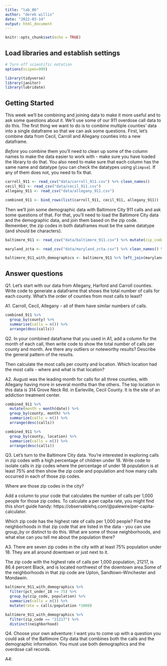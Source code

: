 ```yaml
---
title: "lab_06"
author: "derek willis"
date: "2022-03-14"
output: html_document
---
```


```r
knitr::opts_chunk$set(echo = TRUE)
```

## Load libraries and establish settings

```r
# Turn off scientific notation
options(scipen=999)

library(tidyverse)
library(janitor)
library(lubridate)
```

## Getting Started

This week we'll be combining and joining data to make it more useful and to ask some questions about it. We'll use some of our 911 overdose call data to do this. The first thing we want to do is to combine multiple counties' data into a single dataframe so that we can ask some questions. First, let's combine data from Cecil, Carroll and Allegany counties into a new dataframe.

*Before* you combine them you'll need to clean up some of the column names to make the data easier to work with - make sure you have loaded the library to do that. You also need to make sure that each column has the same name and datatype (you can check the datatypes using `glimpse`). If any of them does not, you need to fix that.

```r
carroll_911 <- read_csv("data/carroll_911.csv") %>% clean_names()
cecil_911 <- read_csv("data/cecil_911.csv")
allegany_911 <- read_csv("data/allegany_911.csv")

combined_911 <- bind_rows(list(carroll_911, cecil_911, allegany_911))
```

Then we'll join some demographic data with Baltimore City 911 calls and ask some questions of that. For that, you'll need to load the Baltimore City data and the demographic data, and join them based on the zip code. Remember, the zip codes in both dataframes must be the same datatype (and should be characters).

```r
baltimore_911 <- read_csv("data/baltimore_911.csv") %>% mutate(zip_code = as.character(zip_code))

maryland_zcta <- read_csv("data/maryland_zcta.csv") %>% clean_names() %>% mutate(zcta5n = as.character(zcta5n))

baltimore_911_with_demographics <- baltimore_911 %>% left_join(maryland_zcta, by=c('zip_code' = 'zcta5n'))
```

## Answer questions

Q1. Let's start with our data from Allegany, Harford and Carroll counties. Write code to generate a dataframe that shows the total number of calls for each county. What's the order of counties from most calls to least?

A1. Carroll, Cecil, Allegany - all of them have similar numbers of calls. 

```r
combined_911 %>% 
  group_by(county) %>% 
  summarise(calls = n()) %>% 
  arrange(desc(calls))
```

Q2. In your combined dataframe that you used in A1, add a column for the month of each call, then write code to show the total number of calls per county and month. Are there any outliers or noteworthy results? Describe the general pattern of the results. 

Then calculate the most calls per county and location. Which location had the most calls - where and what is that location?

A2. August was the leading month for calls for all three counties, with Allegany having more in several months than the others. The top location in this data is 314 Grove Neck Rd. in Earleville, Cecil County. It is the site of an addiction treatment center.

```r
combined_911 %>% 
  mutate(month = month(date)) %>% 
  group_by(county, month) %>% 
  summarize(calls = n()) %>% 
  arrange(desc(calls))

combined_911 %>% 
  group_by(county, location) %>% 
  summarize(calls = n()) %>% 
  arrange(desc(calls))
```

Q3. Let's turn to the Baltimore City data. You're interested in exploring calls in zip codes with a high percentage of children under 18. Write code to isolate calls in zip codes where the percentage of under 18 population is at least 75% and then show the zip code and population and how many calls occurred in each of those zip codes. 

Where are those zip codes in the city?

Add a column to your code that calculates the number of calls per 1,000 people for those zip codes. To calculate a per capita rate, you might find this short guide handy: https://observablehq.com/@palewire/per-capita-calculator.

Which zip code has the highest rate of calls per 1,000 people? Find the neighborhoods in that zip code that are listed in the data - you can use group_by or distinct to do this. What are some of those neighborhoods, and what else can you tell me about the population there?

A3. There are seven zip codes in the city with at least 75% population under 18. They are all around downtown or just next to it.

The zip code with the highest rate of calls per 1,000 population, 21217, is 86.4 percent Black, and is located northwest of the downtown area.Some of the neighborhoods in that zip code are Upton, Sandtown-Winchester and Mondawin.

```r
baltimore_911_with_demographics %>% 
  filter(pct_under_18 >= 75) %>% 
  group_by(zip_code, population) %>% 
  summarize(calls = n()) %>% 
  mutate(rate = calls/population *1000)

baltimore_911_with_demographics %>% 
  filter(zip_code == "21217") %>% 
  distinct(neighborhood) 
```

Q4. Choose your own adventure: I want you to come up with a question you could ask of the Baltimore City data that combines both the calls and the demographic information. You must use both demographics and the overdose call records.

A4: 

```r

```
